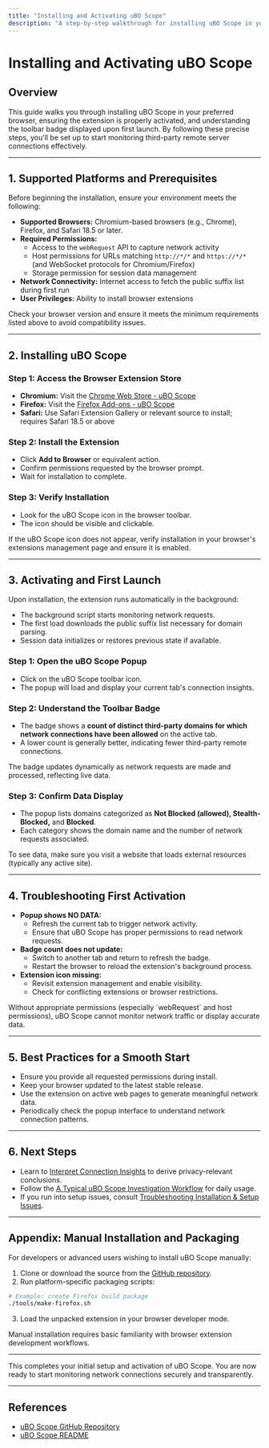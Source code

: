 ```yaml
---
title: "Installing and Activating uBO Scope"
description: "A step-by-step walkthrough for installing uBO Scope in your browser, covering supported platforms and first launch experience. Learn the basics of activating the extension, verifying its presence, and interpreting the browser toolbar badge for the very first time."
---
```


# Installing and Activating uBO Scope

## Overview
This guide walks you through installing uBO Scope in your preferred browser, ensuring the extension is properly activated, and understanding the toolbar badge displayed upon first launch. By following these precise steps, you'll be set up to start monitoring third-party remote server connections effectively.

---

## 1. Supported Platforms and Prerequisites

Before beginning the installation, ensure your environment meets the following:

- **Supported Browsers:** Chromium-based browsers (e.g., Chrome), Firefox, and Safari 18.5 or later.
- **Required Permissions:**
  - Access to the `webRequest` API to capture network activity
  - Host permissions for URLs matching `http://*/*` and `https://*/*` (and WebSocket protocols for Chromium/Firefox)
  - Storage permission for session data management
- **Network Connectivity:** Internet access to fetch the public suffix list during first run
- **User Privileges:** Ability to install browser extensions

<Tip>
Check your browser version and ensure it meets the minimum requirements listed above to avoid compatibility issues.
</Tip>

---

## 2. Installing uBO Scope

### Step 1: Access the Browser Extension Store

- **Chromium:** Visit the [Chrome Web Store - uBO Scope](https://chromewebstore.google.com/detail/ubo-scope/bbdpgcaljkaaigfcomhidmneffjjjfgp)
- **Firefox:** Visit the [Firefox Add-ons - uBO Scope](https://addons.mozilla.org/firefox/addon/ubo-scope/)
- **Safari:** Use Safari Extension Gallery or relevant source to install; requires Safari 18.5 or above

### Step 2: Install the Extension

- Click **Add to Browser** or equivalent action.
- Confirm permissions requested by the browser prompt.
- Wait for installation to complete.

### Step 3: Verify Installation

- Look for the uBO Scope icon in the browser toolbar.
- The icon should be visible and clickable.

<Check>
If the uBO Scope icon does not appear, verify installation in your browser's extensions management page and ensure it is enabled.
</Check>

---

## 3. Activating and First Launch

Upon installation, the extension runs automatically in the background:

- The background script starts monitoring network requests.
- The first load downloads the public suffix list necessary for domain parsing.
- Session data initializes or restores previous state if available.

### Step 1: Open the uBO Scope Popup

- Click on the uBO Scope toolbar icon.
- The popup will load and display your current tab's connection insights.

### Step 2: Understand the Toolbar Badge

- The badge shows a **count of distinct third-party domains for which network connections have been allowed** on the active tab.
- A lower count is generally better, indicating fewer third-party remote connections.

<Info>
The badge updates dynamically as network requests are made and processed, reflecting live data.
</Info>

### Step 3: Confirm Data Display

- The popup lists domains categorized as **Not Blocked (allowed), Stealth-Blocked,** and **Blocked**.
- Each category shows the domain name and the number of network requests associated.

<Tip>
To see data, make sure you visit a website that loads external resources (typically any active site).
</Tip>

---

## 4. Troubleshooting First Activation

- **Popup shows NO DATA:**
  - Refresh the current tab to trigger network activity.
  - Ensure that uBO Scope has proper permissions to read network requests.
- **Badge count does not update:**
  - Switch to another tab and return to refresh the badge.
  - Restart the browser to reload the extension's background process.
- **Extension icon missing:**
  - Revisit extension management and enable visibility.
  - Check for conflicting extensions or browser restrictions.

<Warning>
Without appropriate permissions (especially `webRequest` and host permissions), uBO Scope cannot monitor network traffic or display accurate data.
</Warning>

---

## 5. Best Practices for a Smooth Start

- Ensure you provide all requested permissions during install.
- Keep your browser updated to the latest stable release.
- Use the extension on active web pages to generate meaningful network data.
- Periodically check the popup interface to understand network connection patterns.

---

## 6. Next Steps

- Learn to [Interpret Connection Insights](/guides/getting-started-essentials/interpreting-connection-insights) to derive privacy-relevant conclusions.
- Follow the [A Typical uBO Scope Investigation Workflow](/guides/getting-started-essentials/core-usage-workflow) for daily usage.
- If you run into setup issues, consult [Troubleshooting Installation & Setup Issues](/getting-started/first-run-validation/troubleshooting-setup).

---

## Appendix: Manual Installation and Packaging

For developers or advanced users wishing to install uBO Scope manually:

1. Clone or download the source from the [GitHub repository](https://github.com/gorhill/uBO-Scope).
2. Run platform-specific packaging scripts:

```bash
# Example: create Firefox build package
./tools/make-firefox.sh
```

3. Load the unpacked extension in your browser developer mode.

<Note>
Manual installation requires basic familiarity with browser extension development workflows.
</Note>

---

This completes your initial setup and activation of uBO Scope. You are now ready to start monitoring network connections securely and transparently.


---

## References

- [uBO Scope GitHub Repository](https://github.com/gorhill/uBO-Scope)
- [uBO Scope README](README.md)


